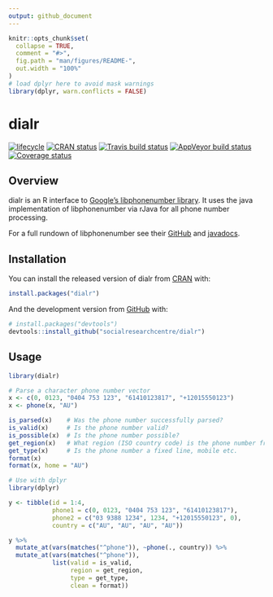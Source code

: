```yaml
---
output: github_document
---
```


<!-- README.md is generated from README.Rmd. Please edit that file -->

```r
knitr::opts_chunk$set(
  collapse = TRUE,
  comment = "#>",
  fig.path = "man/figures/README-",
  out.width = "100%"
)
# load dplyr here to avoid mask warnings
library(dplyr, warn.conflicts = FALSE)
```

# dialr

<!-- badges: start -->
[![lifecycle](https://img.shields.io/badge/lifecycle-maturing-blue.svg)](https://www.tidyverse.org/lifecycle/#maturing)
[![CRAN status](https://www.r-pkg.org/badges/version/dialr)](https://cran.r-project.org/package=dialr)
[![Travis build status](https://travis-ci.org/socialresearchcentre/dialr.svg?branch=master)](https://travis-ci.org/socialresearchcentre/dialr)
[![AppVeyor build status](https://ci.appveyor.com/api/projects/status/github/socialresearchcentre/dialr?branch=master&svg=true)](https://ci.appveyor.com/project/gorcha/dialr)
[![Coverage status](https://codecov.io/gh/socialresearchcentre/dialr/branch/master/graph/badge.svg)](https://codecov.io/github/socialresearchcentre/dialr?branch=master)
<!-- badges: end -->

## Overview

dialr is an R interface to [Google's libphonenumber
library](https://github.com/googlei18n/libphonenumber). It uses the java
implementation of libphonenumber via rJava for all phone number processing.

For a full rundown of libphonenumber see their
[GitHub](https://github.com/googlei18n/libphonenumber) and
[javadocs](https://javadoc.io/doc/com.googlecode.libphonenumber/libphonenumber/).

## Installation

You can install the released version of dialr from
[CRAN](https://CRAN.R-project.org) with:

``` r
install.packages("dialr")
```

And the development version from [GitHub](https://github.com/) with:

``` r
# install.packages("devtools")
devtools::install_github("socialresearchcentre/dialr")
```

## Usage

```r
library(dialr)

# Parse a character phone number vector
x <- c(0, 0123, "0404 753 123", "61410123817", "+12015550123")
x <- phone(x, "AU")

is_parsed(x)    # Was the phone number successfully parsed?
is_valid(x)     # Is the phone number valid?
is_possible(x)  # Is the phone number possible?
get_region(x)   # What region (ISO country code) is the phone number from?
get_type(x)     # Is the phone number a fixed line, mobile etc.
format(x)
format(x, home = "AU")

# Use with dplyr
library(dplyr)

y <- tibble(id = 1:4,
            phone1 = c(0, 0123, "0404 753 123", "61410123817"),
            phone2 = c("03 9388 1234", 1234, "+12015550123", 0),
            country = c("AU", "AU", "AU", "AU"))

y %>%
  mutate_at(vars(matches("^phone")), ~phone(., country)) %>%
  mutate_at(vars(matches("^phone")),
            list(valid = is_valid,
                 region = get_region,
                 type = get_type,
                 clean = format))
```
